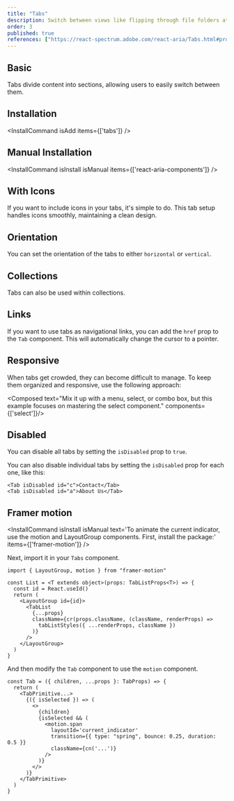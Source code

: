 ```yaml
---
title: "Tabs"
description: Switch between views like flipping through file folders at a desk, organizing content without clutter.
order: 3
published: true
references: ["https://react-spectrum.adobe.com/react-aria/Tabs.html#props"]
---
```



## Basic
Tabs divide content into sections, allowing users to easily switch between them.
<How isCenter={false} toUse="navigation/tabs-demo" />

## Installation
<InstallCommand isAdd items={['tabs']} />

## Manual Installation
<InstallCommand isInstall isManual items={['react-aria-components']} />

<SourceCode toShow='tabs' />

## With Icons
If you want to include icons in your tabs, it's simple to do. This tab setup handles icons smoothly, maintaining a clean design.
<How isCenter={false} toUse="navigation/tabs-icons-demo" />

## Orientation
You can set the orientation of the tabs to either `horizontal` or `vertical`.
<How isCenter={false} toUse="navigation/tabs-orientation-demo" />

## Collections
Tabs can also be used within collections.
<How isCenter={false} toUse="navigation/tabs-collections-demo" />

## Links
If you want to use tabs as navigational links, you can add the `href` prop to the `Tab` component. This will automatically change the cursor to a pointer.
<How isCenter={false} toUse="navigation/tabs-link-demo" />

## Responsive
When tabs get crowded, they can become difficult to manage. To keep them organized and responsive, use the following approach:

<Composed text="Mix it up with a menu, select, or combo box, but this example focuses on mastering the select component." components={['select']}/>

<How isCenter={false} toUse="navigation/tabs-responsive-demo" />

## Disabled
You can disable all tabs by setting the `isDisabled` prop to `true`.
<How isCenter={false} toUse="navigation/tabs-disabled-demo" />

You can also disable individual tabs by setting the `isDisabled` prop for each one, like this:
```tsx
<Tab isDisabled id="c">Contact</Tab>
<Tab isDisabled id="a">About Us</Tab>
```

## Framer motion
<InstallCommand isInstall isManual text='To animate the current indicator, use the motion and LayoutGroup components. First, install the package:' items={['framer-motion']} />

Next, import it in your `Tabs` component.
```tsx {1} {4} {6} {13}
import { LayoutGroup, motion } from "framer-motion"

const List = <T extends object>(props: TabListProps<T>) => {
  const id = React.useId()
  return (
    <LayoutGroup id={id}>
      <TabList
        {...props}
        className={cr(props.className, (className, renderProps) =>
          tabListStyles({ ...renderProps, className })
        )}
      />
    </LayoutGroup>
  )
}
```

And then modify the `Tab` component to use the `motion` component.
```tsx {8-10}
const Tab = ({ children, ...props }: TabProps) => {
  return (
    <TabPrimitive...>
      {({ isSelected }) => (
        <>
          {children}
          {isSelected && (
            <motion.span
              layoutId='current_indicator'
              transition={{ type: "spring", bounce: 0.25, duration: 0.5 }}
              className={cn('...')}
            />
          )}
        </>
      )}
    </TabPrimitive>
  )
}
```
